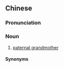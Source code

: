 ==Chinese==
{{zh-forms|alt=媽媽-rare}}

===Pronunciation===
{{zh-pron
|c=maa4 maa4
|ca=zh-yue-嫲嫲.ogg
|cat=n
}}

===Noun===
{{zh-noun}}

# {{lb|zh|Cantonese|Min Bei}} [[paternal grandmother]]

====Synonyms====
{{zh-dial|祖母}}

{{zh-cat|Family}}